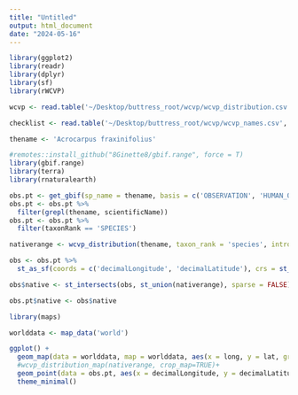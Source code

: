 ```yaml
---
title: "Untitled"
output: html_document
date: "2024-05-16"
---
```


```r
library(ggplot2)
library(readr)
library(dplyr)
library(sf)
library(rWCVP)

```


```r
wcvp <- read.table('~/Desktop/buttress_root/wcvp/wcvp_distribution.csv', sep = '|', header = T, quote = '', fill = T, encoding = 'UTF-8')


```


```r
checklist <- read.table('~/Desktop/buttress_root/wcvp/wcvp_names.csv', sep = '|', header = T, quote = '', fill = T, encoding = 'UTF-8')


```




```r
thename <- 'Acrocarpus fraxinifolius'


```
```r
#remotes::install_github("8Ginette8/gbif.range", force = T)
library(gbif.range)
library(terra)
library(rnaturalearth)

```

```r
obs.pt <- get_gbif(sp_name = thename, basis = c('OBSERVATION', 'HUMAN_OBSERVATION'), time_period = c(1990,3000), duplicates = F, identic_xy = T, absences = FALSE,  grain = 990)
obs.pt <- obs.pt %>%
  filter(grepl(thename, scientificName))
obs.pt <- obs.pt %>%
  filter(taxonRank == 'SPECIES')
```

```r
nativerange <- wcvp_distribution(thename, taxon_rank = 'species', introduced = FALSE, extinct = FALSE, location_doubtful = FALSE)

```

```r
obs <- obs.pt %>%
  st_as_sf(coords = c('decimalLongitude', 'decimalLatitude'), crs = st_crs(4326))

```


```r
obs$native <- st_intersects(obs, st_union(nativerange), sparse = FALSE)[,1]

```

```r
obs.pt$native <- obs$native

```





```r
library(maps)

worlddata <- map_data('world')

ggplot() + 
  geom_map(data = worlddata, map = worlddata, aes(x = long, y = lat, group = group, map_id = region), fill = '#ffffff', color = '#bcbcbc', size = 0.5)+
  #wcvp_distribution_map(nativerange, crop_map=TRUE)+
  geom_point(data = obs.pt, aes(x = decimalLongitude, y = decimalLatitude, group = native, color = native))+
  theme_minimal()
  


```

